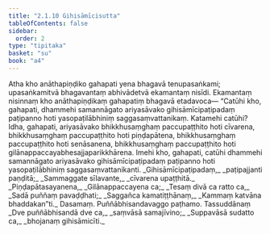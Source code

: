 ```yaml
---
title: "2.1.10 Gihisāmīcisutta"
tableOfContents: false
sidebar:
  order: 2
type: "tipitaka"
basket: "su"
book: "a4"
---
```



<DynamicBreadcrumb />

<Division number="60" book="a4">

<Paragraph number="431" book="a4">
Atha kho anāthapiṇḍiko gahapati yena bhagavā tenupasaṅkami; upasaṅkamitvā bhagavantaṃ abhivādetvā ekamantaṃ nisīdi. Ekamantaṃ nisinnaṃ kho anāthapiṇḍikaṃ gahapatiṃ bhagavā etadavoca—
</Paragraph>

<Paragraph number="432" book="a4">
“Catūhi kho, gahapati, dhammehi samannāgato ariyasāvako gihisāmīcipaṭipadaṃ paṭipanno hoti yasopaṭilābhiniṃ saggasaṃvattanikaṃ. Katamehi catūhi? Idha, gahapati, ariyasāvako bhikkhusaṃghaṃ paccupaṭṭhito hoti cīvarena, bhikkhusaṃghaṃ paccupaṭṭhito hoti piṇḍapātena, bhikkhusaṃghaṃ paccupaṭṭhito hoti senāsanena, bhikkhusaṃghaṃ paccupaṭṭhito hoti gilānappaccayabhesajjaparikkhārena. Imehi kho, gahapati, catūhi dhammehi samannāgato ariyasāvako gihisāmīcipaṭipadaṃ paṭipanno hoti yasopaṭilābhiniṃ saggasaṃvattanikanti.
</Paragraph>

<Paragraph number="433" type="verses" book="a4">
_Gihisāmīcipaṭipadaṃ,_  
_paṭipajjanti paṇḍitā;_  
_Sammaggate sīlavante,_  
_cīvarena upaṭṭhitā._  

</Paragraph>

<Paragraph number="434" type="verses" book="a4">
_Piṇḍapātasayanena,_  
_Gilānappaccayena ca;_  
_Tesaṃ divā ca ratto ca,_  
_Sadā puññaṃ pavaḍḍhati;_  
_Saggañca kamatiṭṭhānaṃ,_  
_Kammaṃ katvāna bhaddakan”ti._  


</Paragraph>
</Division>

<Paragraph number="435" type="center" book="a4">
Dasamaṃ.



</Paragraph>

<Paragraph number="436" type="center" book="a4">
Puññābhisandavaggo paṭhamo.



</Paragraph>

<Paragraph number="437" type="center" book="a4">
Tassuddānaṃ


</Paragraph>

<Paragraph number="438" type="verses" book="a4">
_Dve puññābhisandā dve ca,_  
_saṃvāsā samajīvino;_  
_Suppavāsā sudatto ca,_  
_bhojanaṃ gihisāmicīti._
</Paragraph>